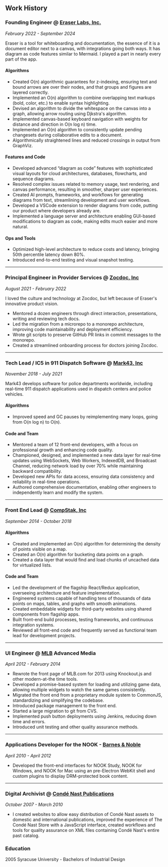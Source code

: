 ## Work History

### Founding Engineer @ [Eraser Labs, Inc.](https://eraser.io)

_February 2022 - September 2024_

Eraser is a tool for whiteboarding and documentation, the essence of it is a document editor next to a canvas, with integrations going both ways. It has diagram as code features similar to Mermaid. I played a part in nearly every part of the app.

#### Algorithms

-   Created O(n) algorithmic guarantees for z-indexing, ensuring text and bound arrows are over their nodes, and that groups and figures are layered correctly.
-   Implemented an O(n) algorithm to combine overlapping text markups (bold, color, etc.) to enable syntax highlighting.
-   Devised an algorithm to divide the whitespace on the canvas into a graph, allowing arrow routing using Djkstra's algorithm.
-   Implemented canvas-based keyboard navigation with weights for distance and direction in O(n log n) time.
-   Implemented an O(n) algorithm to consistently update pending changesets during collaborative edits to a document.
-   Algorithmically straightened lines and reduced crossings in output from GraphViz.

#### Features and Code

-   Developed advanced “diagram as code” features with sophisticated visual layouts for cloud architectures, databases, flowcharts, and sequence diagrams.
-   Resolved complex issues related to memory usage, text rendering, and canvas performance, resulting in smoother, sharper user experiences.
-   Created AI prompts, frameworks, and workflows for generating diagrams from text, streamlining development and user workflows.
-   Developed a VSCode extension to render diagrams from code, putting our product where developers already are.
-   Implemented a language server and architecture enabling GUI-based modifications to diagram as code, making edits much easier and more natural.

#### Ops and Tools

-   Optimized high-level architecture to reduce costs and latency, bringing 50th percentile latency down 80%.
-   Introduced end-to-end testing and visual snapshot testing.

---

### Principal Engineer in Provider Services @ [Zocdoc, Inc](https://zocdoc.com)

_August 2021 - February 2022_

I loved the culture and technology at Zocdoc, but left because of Eraser's innovative product vision.

-   Mentored a dozen engineers through direct interaction, presentations, writing and reviewing tech docs.
-   Led the migration from a microrepo to a monorepo architecture, improving code maintainability and deployment efficiency.
-   Wrote git scripts to preserve GitHub PR links in commit messages to the monorepo.
-   Created a streamlined onboarding process for doctors joining Zocdoc.

---

### Tech Lead / IC5 in 911 Dispatch Software @ [Mark43, Inc](https://mark43.com)

_November 2018 - July 2021_

Mark43 develops software for police departments worldwide, including real-time 911 dispatch applications used in dispatch centers and police vehicles.

#### Algorithms

-   Improved speed and GC pauses by reimplementing many loops, going from O(n log n) to O(n).

#### Code and Team

-   Mentored a team of 12 front-end developers, with a focus on professional growth and enhancing code quality.
-   Championed, designed, and implemented a new data layer for real-time updates using WebSockets, Web Workers, IndexedDB, and Broadcast Channel, reducing network load by over 70% while maintaining backward compatibility.
-   Developed new APIs for data access, ensuring data consistency and reliability in real-time operations.
-   Authored comprehensive documentation, enabling other engineers to independently learn and modify the system.

---

### Front End Lead @ [CompStak, Inc](https://compstak.com)

_September 2014 - October 2018_

#### Algorithms

-   Created and implemented an O(n) algorithm for determining the density of points visible on a map.
-   Created an O(n) algorithm for bucketing data points on a graph.
-   Created a data layer that would find and load chunks of uncached data for virtualized lists.

#### Code and Team

-   Led the development of the flagship React/Redux application, overseeing architecture and feature implementation.
-   Engineered systems capable of handling tens of thousands of data points on maps, tables, and graphs with smooth animations.
-   Created embeddable widgets for third-party websites using shared components from flagship apps.
-   Built front-end build processes, testing frameworks, and continuous integration systems.
-   Reviewed all front-end code and frequently served as functional team lead for development projects.

---

### UI Engineer @ [MLB](https://mlb.com/) Advanced Media

_April 2012 - February 2014_

-   Rewrote the front page of MLB.com for 2013 using Knockout.js and other modern-at-the time tools.
-   Developed a promise-based system for loading and utilizing game data, allowing multiple widgets to watch the same games consistently.
-   Migrated the front end from a proprietary module system to CommonJS, standardizing and simplifying the codebase.
-   Introduced package management to the front end.
-   Started a large migration to git from CVS.
-   Implemented push button deployments using Jenkins, reducing down time and errors.
-   Introduced unit testing and other quality assurance methods.

---

### Applications Developer for the NOOK - [Barnes & Noble](https://barnesandnoble.com/)

_April 2010 - April 2012_

-   Developed the front-end interfaces for NOOK Study, NOOK for Windows, and NOOK for Mac using an pre-Electron WebKit shell and custom plugins to display DRM-protected book content.

---

### Digital Archivist @ [Condé Nast Publications](https://condenast.com)

_October 2007 - March 2010_

-   I created websites to allow easy distribution of Condé Nast assets to domestic and international publications, improved the experience of The Condé Nast Store with a JavaScript interface, created workflows and tools for quality assurance on XML files containing Condé Nast's entire past catalog.

### Education

2005 Syracuse University - Bachelors of Industrial Design
